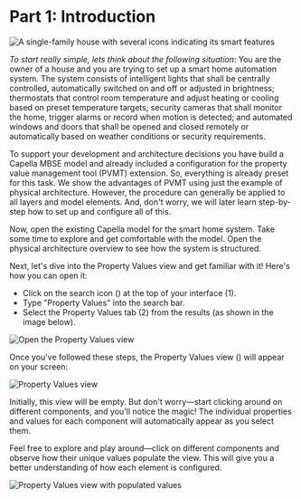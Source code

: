 # Part 1: Introduction

![A single-family house with several icons indicating its smart features](./Smart-Home.jpeg)

_To start really simple, lets think about the following situation_: You are the owner of a house and you are trying to set up a smart home automation system. The system consists of intelligent lights that shall be centrally controlled, automatically switched on and off or adjusted in brightness; thermostats that control room temperature and adjust heating or cooling based on preset temperature targets; security cameras that shall monitor the home, trigger alarms or record when motion is detected; and automated windows and doors that shall be opened and closed remotely or automatically based on weather conditions or security requirements.

To support your development and architecture decisions you have build a Capella MBSE model and already included a configuration for the property value management tool (PVMT) extension. So, everything is already preset for this task. We show the advantages of PVMT using just the example of physical architecture. However, the procedure can generally be applied to all layers and model elements. And, don't worry, we will later learn step-by-step how to set up and configure all of this.

Now, open the existing Capella model for the smart home system. Take some time to explore and get comfortable with the model. Open the physical architecture overview to see how the system is structured.

Next, let's dive into the Property Values view and get familiar with it! Here's how you can open it:

- Click on the search icon (<CaIcon name="search"/>) at the top of your interface (1).
- Type "Property Values" into the search bar.
- Select the Property Values tab (2) from the results (as shown in the image below).

![Open the Property Values view](./open-property-values.png)

Once you've followed these steps, the Property Values view (<CaIcon name="propertyValues" />) will appear on your screen:

![Property Values view](./property-values-view.png)

Initially, this view will be empty. But don't worry—start clicking around on different components, and you'll notice the magic! The individual properties and values for each component will automatically appear as you select them.

Feel free to explore and play around—click on different components and observe how their unique values populate the view. This will give you a better understanding of how each element is configured.

![Property Values view with populated values](./property-values-view-populated.png)
